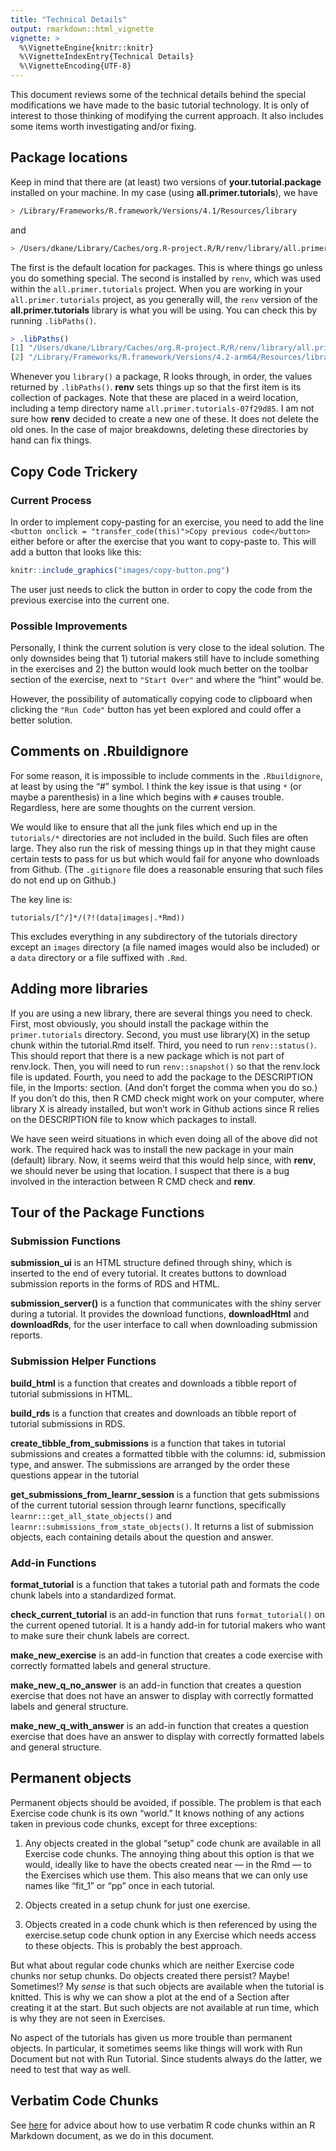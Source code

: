 ```yaml
---
title: "Technical Details"
output: rmarkdown::html_vignette
vignette: >
  %\VignetteEngine{knitr::knitr}
  %\VignetteIndexEntry{Technical Details}
  %\VignetteEncoding{UTF-8}
---
```



This document reviews some of the technical details behind the special modifications we have made to the basic tutorial technology. It is only of interest to those thinking of modifying the current approach. It also includes some items worth investigating and/or fixing.


## Package locations

<!-- DK: Not sure this is true with new version of renv. Maybe there are more? -->

Keep in mind that there are (at least) two versions of **your.tutorial.package** installed on your machine. In my case (using **all.primer.tutorials**), we have

```bash
> /Library/Frameworks/R.framework/Versions/4.1/Resources/library
```

and

```bash
> /Users/dkane/Library/Caches/org.R-project.R/R/renv/library/all.primer.tutorials-07f29d85/R-4.2/aarch64-apple-darwin20"
```

The first is the default location for packages. This is where things go unless you do something special. The second is installed by `renv`, which was used within the `all.primer.tutorials` project. When you are working in your `all.primer.tutorials` project, as you generally will, the `renv` version of the **all.primer.tutorials** library is what you will be using. You can check this by running `.libPaths()`.

```r
> .libPaths()
[1] "/Users/dkane/Library/Caches/org.R-project.R/R/renv/library/all.primer.tutorials-07f29d85/R-4.2/aarch64-apple-darwin20"
[2] "/Library/Frameworks/R.framework/Versions/4.2-arm64/Resources/library" 
```

Whenever you `library()` a package, R looks through, in order, the values returned by `.libPaths()`. **renv** sets things up so that the first item is its collection of packages. Note that these are placed in a weird location, including a temp directory name `all.primer.tutorials-07f29d85`. I am not sure how **renv** decided to create a new one of these. It does not delete the old ones. In the case of major breakdowns, deleting these directories by hand can fix things.



## Copy Code Trickery

### Current Process

In order to implement copy-pasting for an exercise, you need to add the line `<button onclick = "transfer_code(this)">Copy previous code</button>` either before or after the exercise that you want to copy-paste to. This will add a button that looks like this:

```r
knitr::include_graphics("images/copy-button.png")
```

The user just needs to click the button in order to copy the code from the previous exercise into the current one.

### Possible Improvements

Personally, I think the current solution is very close to the ideal solution. The only downsides being that 1) tutorial makers still have to include something in the exercises and 2) the button would look much better on the toolbar section of the exercise, next to `"Start Over"` and where the "hint" would be.

However, the possibility of automatically copying code to clipboard when clicking the `"Run Code"` button has yet been explored and could offer a better solution.



## Comments on .Rbuildignore

For some reason, it is impossible to include comments in the `.Rbuildignore`, at least by using the "#" symbol. I think the key issue is that using `*` (or maybe a parenthesis) in a line which begins with `#` causes trouble. Regardless, here are some thoughts on the current version.

We would like to ensure that all the junk files which end up in the `tutorials/*` directories are not included in the build. Such files are often large. They also run the risk of messing things up in that they might cause certain tests to pass for us but which would fail for anyone who downloads from Github. (The `.gitignore` file does a reasonable ensuring that such files do not end up on Github.)

The key line is:

````
tutorials/[^/]*/(?!(data|images|.*Rmd))
````

This excludes everything in any subdirectory of the tutorials directory except an `images` directory (a file named images would also be included) or a `data` directory or a file suffixed with `.Rmd`. 


## Adding more libraries

If you are using a new library, there are several things you need to check. First, most obviously, you should install the package within the `primer.tutorials` directory. Second, you must use library(X) in the setup chunk within the tutorial.Rmd itself. Third, you need to run `renv::status()`. This should report that there is a new package which is not part of renv.lock. Then, you will need to run `renv::snapshot()` so that the renv.lock file is updated. Fourth, you need to add the package to the DESCRIPTION file, in the Imports: section. (And don't forget the comma when you do so.) If you don't do this, then R CMD check might work on your computer, where library X is already installed, but won't work in Github actions since R relies on the DESCRIPTION file to know which packages to install.

We have seen weird situations in which even doing all of the above did not work. The required hack was to install the new package in your main (default) library. Now, it seems weird that this would help since, with **renv**, we should never be using that location. I suspect that there is a bug involved in the interaction between R CMD check and **renv**.



## Tour of the Package Functions

### Submission Functions

**submission_ui** is an HTML structure defined through shiny, which is inserted to the end of every tutorial. It creates buttons to download submission reports in the forms of RDS and HTML.

**submission_server()** is a function that communicates with the shiny server during a tutorial. It provides the download functions, **downloadHtml** and **downloadRds**, for the user interface to call when downloading submission reports.

### Submission Helper Functions

**build_html** is a function that creates and downloads a tibble report of tutorial submissions in HTML.

**build_rds** is a function that creates and downloads an tibble report of tutorial submissions in RDS.

**create_tibble_from_submissions** is a function that takes in tutorial submissions and creates a formatted tibble with the columns: id, submission type, and answer. The submissions are arranged by the order these questions appear in the tutorial

**get_submissions_from_learnr_session** is a function that gets submissions of the current tutorial session through learnr functions, specifically `learnr:::get_all_state_objects()` and `learnr::submissions_from_state_objects()`. It returns a list of submission objects, each containing details about the question and answer.


### Add-in Functions

**format_tutorial** is a function that takes a tutorial path and formats the code chunk labels into a standardized format.

**check_current_tutorial** is an add-in function that runs `format_tutorial()` on the current opened tutorial. It is a handy add-in for tutorial makers who want to make sure their chunk labels are correct.

**make_new_exercise** is an add-in function that creates a code exercise with correctly formatted labels and general structure.

**make_new_q_no_answer** is an add-in function that creates a question exercise that does not have an answer to display with correctly formatted labels and general structure.

**make_new_q_with_answer** is an add-in function that creates a question exercise that does have an answer to display with correctly formatted labels and general structure.





## Permanent objects

Permanent objects should be avoided, if possible. The problem is that each Exercise code chunk is its own "world." It knows nothing of any actions taken in previous code chunks, except for three exceptions:

1) Any objects created in the global "setup" code chunk are available in all Exercise code chunks. The annoying thing about this option is that we would, ideally like to have the obects created near --- in the Rmd --- to the Exercises which use them. This also means that we can only use names like "fit_1" or "pp" once in each tutorial.

2) Objects created in a setup chunk for just one exercise. 

3) Objects created in a code chunk which is then referenced by using the exercise.setup code chunk option in any Exercise which needs access to these objects. This is probably the best approach.

But what about regular code chunks which are neither Exercise code chunks nor setup chunks. Do objects created there persist? Maybe! Sometimes!? My *sense* is that such objects are available when the tutorial is knitted. This is why we can show a plot at the end of a Section after creating it at the start. But such objects are not available at run time, which is why they are not seen in Exercises.

No aspect of the tutorials has given us more trouble than permanent objects. In particular, it sometimes seems like things will work with Run Document but not with Run Tutorial. Since students always do the latter, we need to test that way as well.

## Verbatim Code Chunks

See [here](https://support.rstudio.com/hc/en-us/articles/360018181633-Including-verbatim-R-code-chunks-inside-R-Markdown) for advice about how to use verbatim R code chunks within an R Markdown document, as we do in this document. 



